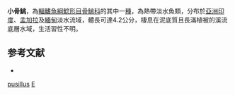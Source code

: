 {{Speciesbox
| taxon = Erethistes pusillus
| binomial_authority = [[約翰內斯·彼得·繆勒|Müller]] & [[Franz_Hermann_Troschel|Troschel]], 1849
| status = LC
| status_system = IUCN3.1
| image = Erethistes Pusillus.JPG
| synonyms = *''Erethistes pussilus'', Müller & Troschel, 1849
}}
'''小骨鮡'''，為[[輻鰭魚綱|輻鰭魚綱]][[鯰形目|鯰形目]][[骨鮡科|骨鮡科]]的其中一[[種|種]]，為熱帶淡水魚類，分布於[[亞洲|亞洲]][[印度|印度]]、[[孟加拉|孟加拉]]及[[緬甸|緬甸]]淡水流域，體長可達4.2公分，棲息在泥底質且長滿植被的溪流底層水域，生活習性不明。

==参考文献==
*{{FishBase_species|genus=Erethistes|species=pusillus|year=2015|month=3}}

{{Taxonbar}}
[[Category:骨鮡屬|pusillus]]
[[Category:1849年描述的鱼类|E]]